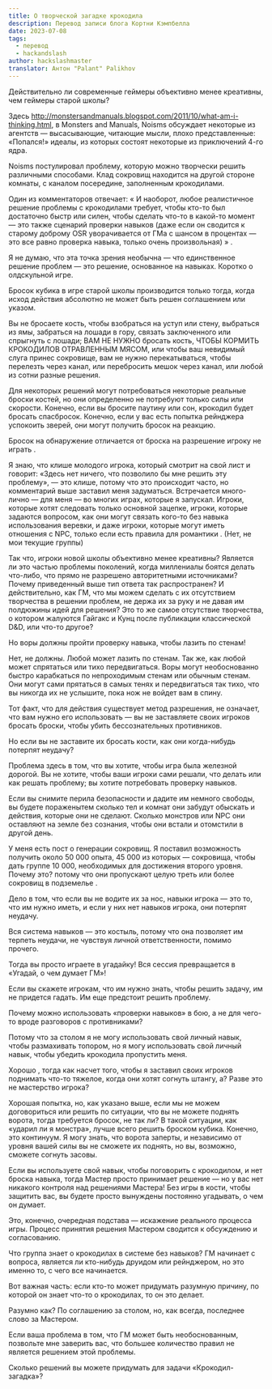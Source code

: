 ```yaml
---
title: О творческой загадке крокодила
description: Перевод записи блога Кортни Кэмпбелла
date: 2023-07-08
tags:
  - перевод
  - hackandslash
author: hackslashmaster
translator: Антон "Palant" Palikhov
---
```



Действительно ли современные геймеры объективно менее креативны, чем геймеры старой школы?

Здесь  http://monstersandmanuals.blogspot.com/2011/10/what-am-i-thinking.html, в Monsters and Manuals, Noisms обсуждает некоторые из агентств — высасывающие, читающие мысли, плохо представленные: «Попался!» идеалы, из которых состоят некоторые из приключений 4-го ядра.

Noisms постулировал проблему, которую можно творчески решить различными способами. Клад сокровищ находится на другой стороне комнаты, с каналом посередине, заполненным крокодилами.

Один из комментаторов отвечает:
« И наоборот, любое реалистичное решение проблемы с крокодилами требует, чтобы кто-то был достаточно быстр или силен, чтобы сделать что-то в какой-то момент — это также сценарий проверки навыков (даже если он сводится к старому доброму OSR уворачивается от ГМа с шансом в процентах — это все равно проверка навыка, только очень произвольная) » .

Я не думаю, что эта точка зрения необычна — что единственное решение проблем — это решение, основанное на навыках. Коротко о олдскульной игре.

<Aside>

Бросок кубика в игре старой школы производится только тогда, когда исход действия абсолютно не может быть решен соглашением или указом.

</Aside>

Вы не бросаете кость, чтобы взобраться на уступ или стену, выбраться из ямы, забраться на лошади в гору, связать заключенного или спрыгнуть с лошади; ВАМ НЕ НУЖНО бросать кость, ЧТОБЫ КОРМИТЬ КРОКОДИЛОВ ОТРАВЛЕННЫМ МЯСОМ,  или чтобы ваш невидимый слуга принес сокровище, вам не нужно перекатываться, чтобы перелезть через канал, или перебросить мешок через канал, или любой из сотни разные решения.

Для некоторых решений могут потребоваться некоторые реальные броски костей, но они определенно не потребуют только силы или скорости. Конечно, если вы бросите паутину или сон, крокодил будет бросать спасбросок. Конечно, если у вас есть попытка рейнджера успокоить зверей, они могут получить бросок на реакцию.

<Aside>

Бросок на обнаружение отличается от броска на разрешение игроку не играть .

</Aside>

Я знаю, что клише молодого игрока, который смотрит на свой лист и говорит: «Здесь нет ничего, что позволило бы мне решить эту проблему», — это клише, потому что это происходит часто, но комментарий выше заставил меня задуматься. Встречается много-лично — для меня — во многих играх, которые я запускал. Игроки, которые хотят следовать только основной зацепке, игроки, которые задаются вопросом, как они могут связать кого-то без навыка использования веревки, и даже игроки, которые могут иметь отношения с NPC, только если есть правила для романтики . (Нет, не мои текущие группы)

Так что, игроки новой школы объективно менее креативны? Является ли это частью проблемы поколений, когда миллениалы боятся делать что-либо, что прямо не разрешено авторитетными источниками? Почему приведенный выше тип ответа так распространен? И действительно, как ГМ, что мы можем сделать с их отсутствием творчества в решении проблем, не держа их за руку и не давая им полдюжины идей для решения? Это то же самое отсутствие творчества, о котором жалуются Гайгакс и Кунц после публикации классической D&D, или что-то другое?

<Aside>

Но воры должны пройти проверку навыка, чтобы лазить по стенам!

</Aside>

Нет, не должны. Любой может лазить по стенам. Так же, как любой может спрятаться или тихо передвигаться. Воры могут необоснованно быстро карабкаться по непроходимым стенам или обычным стенам. Они могут сами прятаться в самых тенях и передвигаться так тихо, что вы никогда их не услышите, пока нож не войдет вам в спину.

Тот факт, что для действия существует метод разрешения, не означает, что вам нужно его использовать — вы не заставляете своих игроков бросать броски, чтобы убить бессознательных противников.

<Aside>

Но если вы не заставите их бросать кости, как они когда-нибудь потерпят неудачу?

</Aside>

Проблема здесь в том, что вы хотите, чтобы игра была железной дорогой. Вы не хотите, чтобы ваши игроки сами решали, что делать или как решать проблему; вы хотите потребовать проверку навыков.

Если вы снимите перила безопасности и дадите им немного свободы, вы будете пораженытем сколько тел и комнат они забудут обыскать и действия, которые они не сделают. Сколько монстров или NPC они оставляют на земле без сознания, чтобы они встали и отомстили в другой день.

У меня есть пост о генерации сокровищ. Я поставил возможность получить около 50 000 опыта, 45 000 из которых — сокровища, чтобы дать группе 10 000, необходимых для достижения второго уровня. Почему это? потому что они пропускают целую треть или более сокровищ в подземелье .

Дело в том, что если вы не водите их за нос, навыки игрока — это то, что им нужно иметь, и если у них нет навыков игрока, они потерпят неудачу.

Вся система навыков — это костыль, потому что она позволяет им терпеть неудачи, не чувствуя личной ответственности, помимо прочего.

<Aside>

Тогда вы просто играете в угадайку! Вся сессия превращается в «Угадай, о чем думает ГМ»!

</Aside>

Если вы скажете игрокам, что им нужно знать, чтобы решить задачу, им не придется гадать. Им еще предстоит решить проблему.

<Aside>

Почему можно использовать «проверки навыков» в бою, а не для чего-то вроде разговоров с противниками?

</Aside>

Потому что за столом я не могу использовать свой личный навык, чтобы размахивать топором, но я могу использовать свой личный навык, чтобы убедить крокодила пропустить меня.

Хорошо , тогда как насчет того, чтобы я заставил своих игроков поднимать что-то тяжелое, когда они хотят согнуть штангу, а? Разве это не мастерство игрока?

Хорошая попытка, но, как указано выше, если мы не можем договориться или решить по ситуации, что вы не можете поднять ворота, тогда требуется бросок, не так ли? В такой ситуации, как «ударил ли я монстра», лучше всего решить броском кубика. Конечно, это континуум. Я могу знать, что ворота заперты, и независимо от уровня вашей силы вы не сможете их поднять, но вы, возможно, сможете согнуть засовы.

Если вы используете свой навык, чтобы поговорить с крокодилом, и нет броска навыка, тогда Мастер просто принимает решение — но у вас нет никакого контроля над решениями Мастера! Без игры в кости, чтобы защитить вас, вы будете просто вынуждены постоянно угадывать, о чем он думает.

Это, конечно, очередная подстава — искажение реального процесса игры. Процесс принятия решения Мастером сводится к обсуждению и согласованию.

Что группа знает о крокодилах в системе без навыков?
ГМ начинает с вопроса, является ли кто-нибудь друидом или рейнджером, но это именно то, с чего все начинается.

Вот важная часть: если кто-то может придумать разумную причину, по которой он знает что-то о крокодилах, то он это делает.

Разумно как? По соглашению за столом, но, как всегда, последнее слово за Мастером.

Если ваша проблема в том, что ГМ может быть необоснованным, позвольте мне заверить вас, что большее количество правил не является решением этой проблемы.

<Aside>

Сколько решений вы можете придумать для задачи «Крокодил-загадка»?

</Aside>
